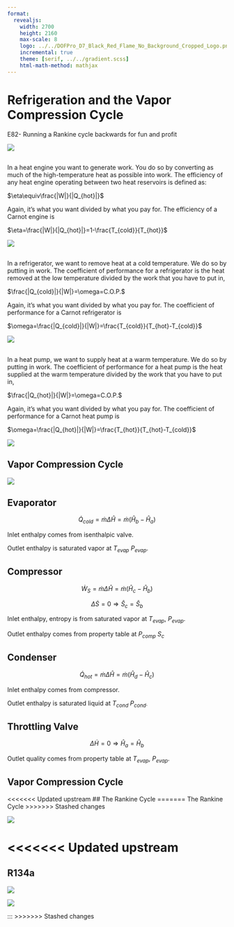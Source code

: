 ```yaml
---
format:
  revealjs:
    width: 2700
    height: 2160
    max-scale: 8
    logo: ../../DOFPro_D7_Black_Red_Flame_No_Background_Cropped_Logo.png
    incremental: true
    theme: [serif, ../../gradient.scss]
    html-math-method: mathjax
---
```

# Refrigeration and the Vapor Compression Cycle
E82- Running a Rankine cycle backwards for fun and profit


![](../../DOFPro_D7_Black_Red_Flame_No_Background_Cropped.png){.absolute left="22%" top="-55%"}



##
In a heat engine you want to generate work. You do so by converting as much of the high-temperature heat as possible into work. The efficiency of any heat engine operating between two heat reservoirs is defined as:


:::{.fragment}
$\eta\equiv\frac{|W|}{|Q_{hot}|}$
:::

:::{.fragment}
Again, it's what you want divided by what you pay for.
The efficiency of a Carnot engine is
:::

:::{.fragment}
$\eta=\frac{|W|}{|Q_{hot}|}=1-\frac{T_{cold}}{T_{hot}}$
:::

::: {.incremental}
![](images/image-1.png)
:::

## 
In a refrigerator, we want to remove heat at a cold temperature. We do so by putting in work. The coefficient of performance for a refrigerator is the heat removed at the low temperature divided by the work that you have to put in,


:::{.fragment}
$\frac{|Q_{cold}|}{|W|}=\omega=C.O.P.$
:::

:::{.fragment}
Again, it's what you want divided by what you pay for. The coefficient of performance for a Carnot refrigerator is
:::

:::{.fragment}

$\omega=\frac{|Q_{cold}|}{|W|}=\frac{T_{cold}}{T_{hot}-T_{cold}}$
:::

::: {.incremental}
![](images/image-2.png)
:::

##
In a heat pump, we want to supply heat at a warm temperature.
We do so by putting in work. The coefficient of performance for a heat pump is the heat supplied at the warm temperature divided by the work that you have to put in,

:::{.fragment}
$\frac{|Q_{hot}|}{|W|}=\omega=C.O.P.$
:::


:::{.fragment}
Again, it's what you want divided by what you pay for. The coefficient of performance for a Carnot heat pump is
:::


:::{.fragment}
$\omega=\frac{|Q_{hot}|}{|W|}=\frac{T_{hot}}{T_{hot}-T_{cold}}$
:::

::: {.incremental}
![](images/image-3.png)
:::

## Vapor Compression Cycle
::: {.column-page}
![](images/image-4.png)
:::

## Evaporator

:::{.fragment}
$$\dot{Q}_{cold}=\dot{m}\Delta\hat{H}=\dot{m}(\hat{H}_{b}-\hat{H}_{a})$$
:::
:::{.fragment}
Inlet enthalpy comes from isenthalpic valve.
:::
:::{.fragment}
Outlet enthalpy is saturated vapor at $T_{evap}$ $P_{evap}$.
:::

## Compressor

:::{.fragment}
$$\dot{W}_{S}=\dot{m}\Delta\hat{H}=\dot{m}(\hat{H}_{c}-\hat{H}_{b})$$
:::
:::{.fragment}
$$\Delta\dot{S}=0\Rightarrow\hat{S}_{c}=\hat{S}_{b}$$
:::
:::{.fragment}
Inlet enthalpy, entropy is from saturated vapor at $T_{evap},$ $P_{evap}.$
:::
:::{.fragment}
Outlet enthalpy comes from property table at $P_{comp}$ $S_{c}$
:::

## Condenser
:::{.fragment}
$$\dot{Q}_{hot}=\dot{m}\Delta\hat{H}=\dot{m}(\hat{H}_{d}-\hat{H}_{c})$$
:::
:::{.fragment}
Inlet enthalpy comes from compressor.
:::
:::{.fragment}
Outlet enthalpy is saturated liquid at $T_{cond}$ $P_{cond\cdot}$
:::

## Throttling Valve
:::{.fragment}
$$\Delta\dot{H}=0\Rightarrow\hat{H}_{a}=\hat{H}_{b}$$
:::
:::{.fragment}
Outlet quality comes from property table at $T_{evap}$, $P_{evap}.$
:::

## Vapor Compression Cycle
::: {.column-page}
<<<<<<< Updated upstream
## The Rankine Cycle
=======
The Rankine Cycle
>>>>>>> Stashed changes
:::

::: {.incremental}
![](images/image-5.png)
:::

<<<<<<< Updated upstream
=======
## R134a
::: {.column-page}
![](images/image-6.png)
:::

::: {.column-page}
![](images/image-7.png)
:::
:::
>>>>>>> Stashed changes
